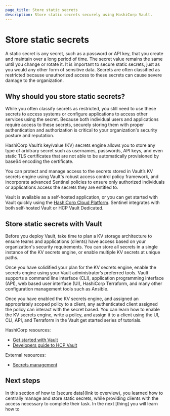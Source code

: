 ```yaml
---
page_title: Store static secrets
description: Store static secrets securely using HashiCorp Vault.
---
```


# Store static secrets

A static secret is any secret, such as a password or API key, that you create
and maintain over a long period of time. The secret value remains the same until
you change or rotate it. It is important to secure static secrets, just as you
would any other form of sensitive data. Secrets are often classified as
restricted because unauthorized access to these secrets can cause severe damage
to the organization.

## Why should you store static secrets?

While you often classify secrets as restricted, you still need to use these
secrets to access systems or configure applications to access other services
using the secret. Because both individual users and applications require access
to these secrets, securely storing them with proper authentication and
authorization is critical to your organization's security posture and
reputation.

HashiCorp Vault’s key/value (KV) secrets engine allows you to store any type of
arbitrary secret such as usernames, passwords, API keys, and even static TLS
certificates that are not able to be automatically provisioned by base64
encoding the certificate.

You can protect and manage access to the secrets stored in Vault’s KV secrets
engine using Vault's robust access control policy framework, and incorporate
advanced Sentinel policies to ensure only authorized individuals or applications
access the secrets they are entitled to.

<VideoEmbed url="https://www.youtube.com/watch?v=QAzSI0o24aQ">

Vault is available as a self-hosted application, or you can get started with
Vault quickly using the [HashiCorp Cloud
Platform](https://portal.cloud.hashicorp.com/sign-in). Sentinel integrates with
both self-hosted Vault or HCP Vault Dedicated.

## Store static secrets with Vault

Before you deploy Vault, take time to plan a KV storage architecture to ensure
teams and applications (clients) have access based on your organization's
security requirements. You can store all secrets in a single instance of the KV
secrets engine, or enable multiple KV secrets at unique paths.

Once you have solidified your plan for the KV secrets engine, enable the secrets
engine using your Vault administrator’s preferred tools. Vault supports a
command line interface (CLI), application programming interface (API), web based
user interface (UI), HashiCorp Terraform, and many other configuration
management tools such as Ansible.

Once you have enabled the KV secrets engine, and assigned an appropriately
scoped policy to a client, any authenticated client assigned the policy can
interact with the secret based. You can learn how to enable the KV secrets
engine, write a policy, and assign it to a client using the UI, CLI, API, and
Terraform in the Vault get started series of tutorials.

HashiCorp resources:

- [Get started with Vault](/vault/tutorials/get-started)
- [Developers guide to HCP Vault](https://www.youtube.com/watch?v=of_SwLDUjrg&list=PL81sUbsFNc5ZWoz3gpCJgUl3H7yZO_iE7)

External resources:

- [Secrets management](https://www.ibm.com/think/topics/secrets-management)

## Next steps

In this section of how to [secure data](link to overview), you learned how to
centrally manage and store static secrets, while providing clients with the
access necessary to complete their task. In the next [thing] you will learn how
to 
